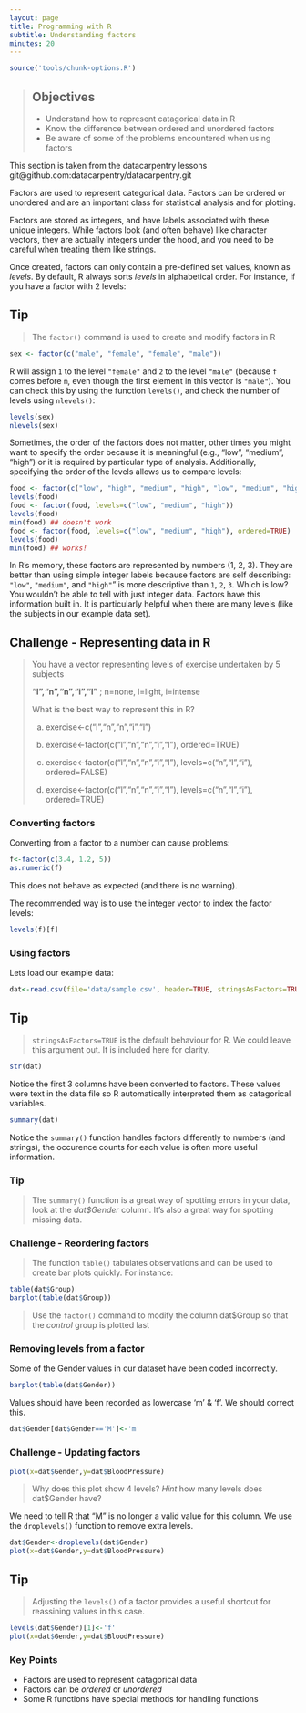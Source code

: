 ```yaml
---
layout: page
title: Programming with R
subtitle: Understanding factors
minutes: 20
---
```


```r
source('tools/chunk-options.R')
```

> ## Objectives {.objectives}
>
>   * Understand how to represent catagorical data in R
>   * Know the difference between ordered and unordered factors
>   * Be aware of some of the problems encountered when using factors

This section is taken from the datacarpentry lessons git@github.com:datacarpentry/datacarpentry.git

Factors are used to represent categorical data. Factors can be ordered or
unordered and are an important class for statistical analysis and for plotting.

Factors are stored as integers, and have labels associated with these unique
integers. While factors look (and often behave) like character vectors, they are
actually integers under the hood, and you need to be careful when treating them
like strings.

Once created, factors can only contain a pre-defined set values, known as
*levels*. By default, R always sorts *levels* in alphabetical order. For
instance, if you have a factor with 2 levels:

## Tip {.callout}
> The `factor()` command is used to create and modify factors in R

```r
sex <- factor(c("male", "female", "female", "male"))
```

R will assign `1` to the level `"female"` and `2` to the level `"male"` (because
`f` comes before `m`, even though the first element in this vector is
`"male"`). You can check this by using the function `levels()`, and check the
number of levels using `nlevels()`:

```r
levels(sex)
nlevels(sex)
```

Sometimes, the order of the factors does not matter, other times you might want
to specify the order because it is meaningful (e.g., "low", "medium", "high") or
it is required by particular type of analysis. Additionally, specifying the
order of the levels allows us to compare levels:

```r
food <- factor(c("low", "high", "medium", "high", "low", "medium", "high"))
levels(food)
food <- factor(food, levels=c("low", "medium", "high"))
levels(food)
min(food) ## doesn't work
food <- factor(food, levels=c("low", "medium", "high"), ordered=TRUE)
levels(food)
min(food) ## works!
```

In R's memory, these factors are represented by numbers (1, 2, 3). They are
better than using simple integer labels because factors are self describing:
`"low"`, `"medium"`, and `"high"`" is more descriptive than `1`, `2`, `3`. Which
is low?  You wouldn't be able to tell with just integer data. Factors have this
information built in. It is particularly helpful when there are many levels
(like the subjects in our example data set).

## Challenge - Representing data in R {.challenge}
>
> You have a vector representing levels of exercise undertaken by 5 subjects
>
> **"l","n","n","i","l"** ; n=none, l=light, i=intense
>
> What is the best way to represent this in R?
>
> a) exercise<-c("l","n","n","i","l")
>
> b) exercise<-factor(c("l","n","n","i","l"), ordered=TRUE)
>
> c) exercise<-factor(c("l","n","n","i","l"), levels=c("n","l","i"), ordered=FALSE)
>
> d) exercise<-factor(c("l","n","n","i","l"), levels=c("n","l","i"), ordered=TRUE)

### Converting factors

Converting from a factor to a number can cause problems:

```r
f<-factor(c(3.4, 1.2, 5))
as.numeric(f)
```

This does not behave as expected (and there is no warning).

The recommended way is to use the integer vector to index the factor levels:

```r
levels(f)[f]
```

### Using factors

Lets load our example data:

```r
dat<-read.csv(file='data/sample.csv', header=TRUE, stringsAsFactors=TRUE)
```

## Tip {.callout}
> 
> `stringsAsFactors=TRUE` is the default behaviour for R. We could leave this argument out. It is included here for clarity.

```r
str(dat)
```

Notice the first 3 columns have been converted to factors. These values were text in the data file so R automatically interpreted them as catagorical variables.

```r
summary(dat)
```

Notice the `summary()` function handles factors differently to numbers (and strings), the occurence counts for each value is often more useful information.

### Tip {.callout}
> 
> The `summary()` function is a great way of spotting errors in your data, look at the *dat$Gender* column. It's also a great way for spotting missing data.

### Challenge - Reordering factors {.challenge}
> 
> The function `table()` tabulates observations and can be used to create bar plots quickly. For instance:

```r
table(dat$Group)
barplot(table(dat$Group))
```

> Use the `factor()` command to modify the column dat$Group so that the *control* group is plotted last

### Removing levels from a factor

Some of the Gender values in our dataset have been coded incorrectly.

```r
barplot(table(dat$Gender))
```

Values should have been recorded as lowercase 'm' & 'f'. We should correct this.

```r
dat$Gender[dat$Gender=='M']<-'m'
```

### Challenge - Updating factors {.challenge}

```r
plot(x=dat$Gender,y=dat$BloodPressure)
```

>
> Why does this plot show 4 levels?
> *Hint* how many levels does dat$Gender have?


We need to tell R that "M" is no longer a valid value for this column.
We use the `droplevels()` function to remove extra levels.

```r
dat$Gender<-droplevels(dat$Gender)
plot(x=dat$Gender,y=dat$BloodPressure)
```

## Tip {.callout}
>
> Adjusting the `levels()` of a factor provides a useful shortcut for reassining values in this case.

```r
levels(dat$Gender)[1]<-'f'
plot(x=dat$Gender,y=dat$BloodPressure)
```

### Key Points
 * Factors are used to represent catagorical data
 * Factors can be *ordered* or *unordered*
 * Some R functions have special methods for handling functions
